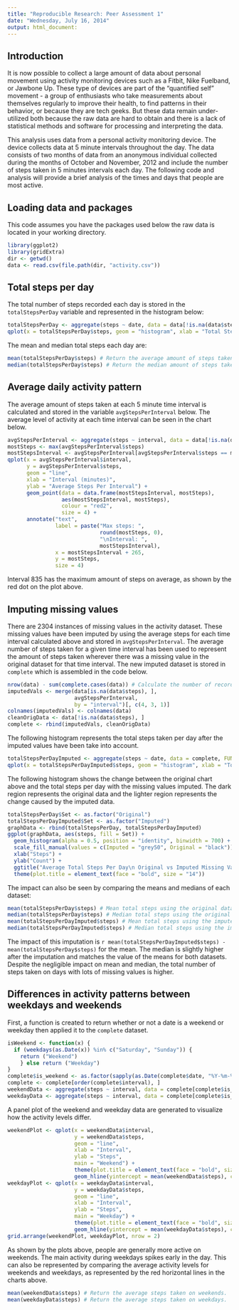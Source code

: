 ```yaml
---
title: "Reproducible Research: Peer Assessment 1"
date: "Wednesday, July 16, 2014"
output: html_document:
---
```

## Introduction
It is now possible to collect a large amount of data about personal movement using activity monitoring devices such as a Fitbit, Nike Fuelband, or Jawbone Up. These type of devices are part of the "quantified self" movement - a group of enthusiasts who take measurements about themselves regularly to improve their health, to find patterns in their behavior, or because they are tech geeks. But these data remain under-utilized both because the raw data are hard to obtain and there is a lack of statistical methods and software for processing and interpreting the data.

This analysis uses data from a personal activity monitoring device. The device collects data at 5 minute intervals throughout the day. The data consists of two months of data from an anonymous individual collected during the months of October and November, 2012 and include the number of steps taken in 5 minutes intervals each day. The following code and analysis will provide a brief analysis of the times and days that people are most active.

## Loading data and packages
This code assumes you have the packages used below the raw data is located in your working directory.
```r
library(ggplot2)
library(gridExtra)
dir <- getwd()
data <- read.csv(file.path(dir, "activity.csv"))
```

## Total steps per day
The total number of steps recorded each day is stored in the `totalStepsPerDay` variable and represented in the histogram below:
```r
totalStepsPerDay <- aggregate(steps ~ date, data = data[!is.na(data$steps), ], FUN = sum)
qplot(x = totalStepsPerDay$steps, geom = "histogram", xlab = "Total Steps", ylab = "Count", bindwidth = 700, main = "Total Number of Steps Taken Each Day")
```

The mean and median total steps each day are:
```r
mean(totalStepsPerDay$steps) # Return the average amount of steps taken each day.
median(totalStepsPerDay$steps) # Return the median amount of steps taken each day.
```

## Average daily activity pattern
The average amount of steps taken at each 5 minute time interval is calculated and stored in the variable `avgStepsPerInterval` below. The average level of activity at each time interval can be seen in the chart below.
```r
avgStepsPerInterval <- aggregate(steps ~ interval, data = data[!is.na(data$steps), ], FUN = mean)
mostSteps <- max(avgStepsPerInterval$steps)
mostStepsInterval <- avgStepsPerInterval[avgStepsPerInterval$steps == mostSteps, 1]
qplot(x = avgStepsPerInterval$interval, 
      y = avgStepsPerInterval$steps, 
      geom = "line", 
      xlab = "Interval (minutes)",
      ylab = "Average Steps Per Interval") + 
      geom_point(data = data.frame(mostStepsInterval, mostSteps), 
                 aes(mostStepsInterval, mostSteps), 
                 colour = "red2", 
                 size = 4) + 
      annotate("text", 
               label = paste("Max steps: ", 
                             round(mostSteps, 0), 
                             "\nInterval: ",
                             mostStepsInterval), 
               x = mostStepsInterval + 265, 
               y = mostSteps, 
               size = 4)
```

Interval 835 has the maximum amount of steps on average, as shown by the red dot on the plot above.


## Imputing missing values
There are 2304 instances of missing values in the activity dataset. These missing values have been imputed by using the average steps for each time interval calculated above and stored in `avgStepsPerInterval`. The average number of steps taken for a given time interval has been used to represent the amount of steps taken wherever there was a missing value in the original dataset for that time interval. The new imputed dataset is stored in `complete` which is assembled in the code below.

```r
nrow(data) - sum(complete.cases(data)) # Calculate the number of records with missing values.
imputedVals <- merge(data[is.na(data$steps), ], 
                     avgStepsPerInterval, 
                     by = "interval")[, c(4, 3, 1)]
colnames(imputedVals) <- colnames(data)
cleanOrigData <- data[!is.na(data$steps), ]
complete <- rbind(imputedVals, cleanOrigData)
```

The following histogram represents the total steps taken per day after the imputed values have been take into account.

```r
totalStepsPerDayImputed <- aggregate(steps ~ date, data = complete, FUN = sum)
qplot(x = totalStepsPerDayImputed$steps, geom = "histogram", xlab = "Total Steps", ylab = "Count", binwidth = 700, main = "Total Number of Steps Taken Each Day\n (Imputed Missing Values)")
```

The following histogram shows the change between the original chart above and the total steps per day with the missing values imputed. The dark region represents the original data and the lighter region represents the change caused by the imputed data.

```r
totalStepsPerDay$Set <- as.factor("Original")
totalStepsPerDayImputed$Set <- as.factor("Imputed")
graphData <- rbind(totalStepsPerDay, totalStepsPerDayImputed)
ggplot(graphData, aes(steps, fill = Set)) + 
  geom_histogram(alpha = 0.5, position = "identity", binwidth = 700) + 
  scale_fill_manual(values = c(Imputed = "grey50", Original = "black")) +
  xlab("Steps") +
  ylab("Count") +
  ggtitle("Average Total Steps Per Day\n Original vs Imputed Missing Values") +
  theme(plot.title = element_text(face = "bold", size = "14"))
```

The impact can also be seen by comparing the means and medians of each dataset:
```r
mean(totalStepsPerDay$steps) # Mean total steps using the original data
median(totalStepsPerDay$steps) # Median total steps using the original data
mean(totalStepsPerDayImputed$steps) # Mean total steps using the imputed data
median(totalStepsPerDayImputed$steps) # Median total steps using the imputed data
```
The impact of this imputation is `r mean(totalStepsPerDayImputed$steps) - mean(totalStepsPerDay$steps)` for the mean. The median is slightly higher after the imputation and matches the value of the means for both datasets. Despite the negligible impact on mean and median, the total number of steps taken on days with lots of missing values is higher.

## Differences in activity patterns between weekdays and weekends
First, a function is created to return whether or not a date is a weekend or weekday then applied it to the `complete` dataset.
```r
isWeekend <- function(x) {
  if (weekdays(as.Date(x)) %in% c("Saturday", "Sunday")) {
    return ("Weekend")
    } else return ("Weekday")
}
complete$is_weekend <- as.factor(sapply(as.Date(complete$date, "%Y-%m-%d"), FUN = isWeekend))
complete <- complete[order(complete$interval), ]
weekendData <- aggregate(steps ~ interval, data = complete[complete$is_weekend == "Weekend", ], FUN = mean)
weekdayData <- aggregate(steps ~ interval, data = complete[complete$is_weekend == "Weekday", ], FUN = mean)
```

A panel plot of the weekend and weekday data are generated to visualize how the activity levels differ.
```r
weekendPlot <- qplot(x = weekendData$interval,
                     y = weekendData$steps,
                     geom = "line",
                     xlab = "Interval",
                     ylab = "Steps",
                     main = "Weekend") +
                     theme(plot.title = element_text(face = "bold", size = "14")) +
                     geom_hline(yintercept = mean(weekendData$steps), colour = "red")
weekdayPlot <- qplot(x = weekdayData$interval,
                     y = weekdayData$steps,
                     geom = "line",
                     xlab = "Interval",
                     ylab = "Steps",
                     main = "Weekday") +
                     theme(plot.title = element_text(face = "bold", size = "14")) +
                     geom_hline(yintercept = mean(weekdayData$steps), colour = "red")
grid.arrange(weekendPlot, weekdayPlot, nrow = 2)
```

As shown by the plots above, people are generally more active on weekends. The main activity during weekdays spikes early in the day. This can also be represented by comparing the average activity levels for weekends and weekdays, as represented by the red horizontal lines in the charts above.
```r
mean(weekendData$steps) # Return the average steps taken on weekends.
mean(weekdayData$steps) # Return the average steps taken on weekdays.
```